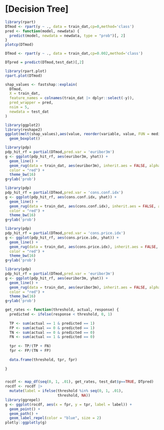 # [Decision Tree]
```r
library(rpart)
DTmod <- rpart(y ~ ., data = train_dat,cp=0,method='class')
pred <- function(model, newdata) {
  predict(model, newdata = newdata, type = "prob")[, 2]
}
plotcp(DTmod)
```


```r
DTmod <- rpart(y ~ ., data = train_dat,cp=0.002,method='class')

DTpred = predict(DTmod,test_dat)[,2]
```

```r
library(rpart.plot)
rpart.plot(DTmod)
```

```r

shap_values <- fastshap::explain(
  DTmod, 
  X = train_dat,           
  feature_names = colnames(train_dat |> dplyr::select(-y)),
  pred_wrapper = pred, 
  nsim = 5,
  newdata = test_dat
)

library(ggplot2)
library(reshape2)
ggplot(melt(shap_values),aes(value, reorder(variable, value, FUN = median)))+
  geom_boxplot()
```
```r
library(pdp)
pdp_hit_rf = partial(DTmod,pred.var = 'euribor3m')
g <- ggplot(pdp_hit_rf, aes(euribor3m, yhat)) +
  geom_line() +
  geom_rug(data = train_dat, aes(euribor3m), inherit.aes = FALSE, alpha = .5,
  color = "red") +
  theme_bw(16)
g+ylab('prob')
```
```r
library(pdp)
pdp_hit_rf = partial(DTmod,pred.var = 'cons.conf.idx')
g <- ggplot(pdp_hit_rf, aes(cons.conf.idx, yhat)) +
  geom_line() +
  geom_rug(data = train_dat, aes(cons.conf.idx), inherit.aes = FALSE, alpha = .5,
  color = "red") +
  theme_bw(16)
g+ylab('prob')
```

```r
library(pdp)
pdp_hit_rf = partial(DTmod,pred.var = 'cons.price.idx')
g <- ggplot(pdp_hit_rf, aes(cons.price.idx, yhat)) +
  geom_line() +
  geom_rug(data = train_dat, aes(cons.price.idx), inherit.aes = FALSE, alpha = .5,
  color = "red") +
  theme_bw(16)
g+ylab('prob')
```

```r
library(pdp)
pdp_hit_rf = partial(DTmod,pred.var = 'euribor3m')
g <- ggplot(pdp_hit_rf, aes(euribor3m, yhat)) +
  geom_line() +
  geom_rug(data = train_dat, aes(euribor3m), inherit.aes = FALSE, alpha = .5,
  color = "red") +
  theme_bw(16)
g+ylab('prob')
```

```r
get_rates <- function(threshold, actual, response) {
  predicted <- ifelse(response < threshold, 0, 1)
  
  TP <- sum(actual == 1 & predicted == 1)
  FP <- sum(actual == 0 & predicted == 1)
  TN <- sum(actual == 0 & predicted == 0)
  FN <- sum(actual == 1 & predicted == 0)
  
  tpr <- TP/(TP + FN)
  fpr <- FP/(TN + FP)  
  
  data.frame(threshold, tpr, fpr)
  
}


rocdf <- map_df(seq(0, 1, .01), get_rates, test_dat$y==TRUE, DTpred)
rocdf <- rocdf |> 
  mutate(label = ifelse(threshold %in% seq(0, 1, .01),
                        threshold, NA))
library(ggrepel)
g <- ggplot(rocdf, aes(x = fpr, y = tpr, label = label)) +
  geom_point() +
  geom_path() +
  geom_label_repel(color = "blue", size = 2)
plotly::ggplotly(g)
```